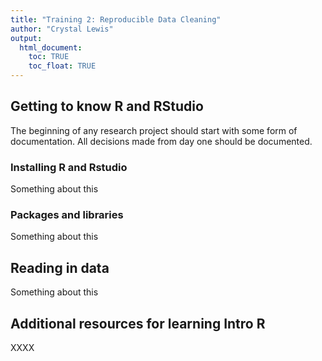 ```yaml
---
title: "Training 2: Reproducible Data Cleaning"
author: "Crystal Lewis"
output: 
  html_document:
    toc: TRUE
    toc_float: TRUE
---
```


## Getting to know R and RStudio

The beginning of any research project should start with some form of documentation. All decisions made from day one should be documented.

### Installing R and Rstudio

Something about this

### Packages and libraries

Something about this

## Reading in data

Something about this

## Additional resources for learning Intro R

XXXX
